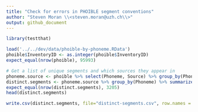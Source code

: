 ```yaml
---
title: "Check for errors in PHOIBLE segment conventions"
author: "Steven Moran \\<steven.moran@uzh.ch\\>"
output: github_document
---
```

  
```r
library(testthat)
```


```r
load('../../dev/data/phoible-by-phoneme.RData')
phoible$InventoryID <- as.integer(phoible$InventoryID)
expect_equal(nrow(phoible), 95993)
```

```r
# Get a list of unique segments and which sources they appear in
phoneme.source <- phoible %>% select(Phoneme, Source) %>% group_by(Phoneme, Source) %>% distinct()
distinct.segments <- phoneme.source %>% group_by(Phoneme) %>% summarize(Sources=tolower(paste(Source, collapse=";"))) %>% arrange(Phoneme)
expect_equal(nrow(distinct.segments), 3205)
head(distinct.segments)
```

```r
write.csv(distinct.segments, file="distinct-segments.csv", row.names = F)
```
